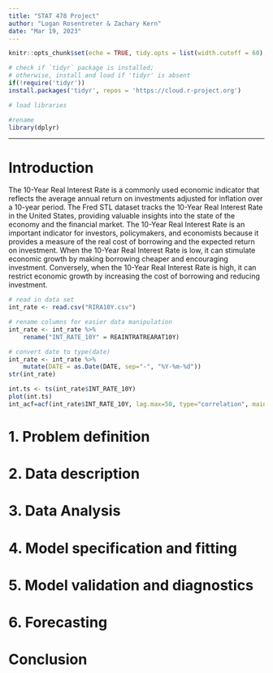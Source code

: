 ```yaml
---
title: "STAT 478 Project"
author: "Logan Rosentreter & Zachary Kern"
date: "Mar 19, 2023"
---
```


```r
knitr::opts_chunk$set(echo = TRUE, tidy.opts = list(width.cutoff = 60), tidy = TRUE)
```

```r
# check if `tidyr` package is installed;
# otherwise, install and load if 'tidyr' is absent
if(!require('tidyr'))
install.packages('tidyr', repos = 'https://cloud.r-project.org')

# load libraries

#rename
library(dplyr)
```

---

# Introduction

The 10-Year Real Interest Rate is a commonly used economic indicator that reflects the average annual return on investments adjusted for inflation over a 10-year period. The Fred STL dataset tracks the 10-Year Real Interest Rate in the United States, providing valuable insights into the state of the economy and the financial market. The 10-Year Real Interest Rate is an important indicator for investors, policymakers, and economists because it provides a measure of the real cost of borrowing and the expected return on investment. When the 10-Year Real Interest Rate is low, it can stimulate economic growth by making borrowing cheaper and encouraging investment. Conversely, when the 10-Year Real Interest Rate is high, it can restrict economic growth by increasing the cost of borrowing and reducing investment.

```r
# read in data set
int_rate <- read.csv("RIRA10Y.csv")

# rename columns for easier data manipulation
int_rate <- int_rate %>% 
    rename("INT_RATE_10Y" = REAINTRATREARAT10Y)

# convert date to type(date)
int_rate <- int_rate %>%
    mutate(DATE = as.Date(DATE, sep="-", "%Y-%m-%d"))
str(int_rate)

int.ts <- ts(int_rate$INT_RATE_10Y)
plot(int.ts)
int_acf=acf(int_rate$INT_RATE_10Y, lag.max=50, type="correlation", main="ACF of Project Data")
```

# 1. Problem definition

# 2. Data description

# 3. Data Analysis

# 4. Model specification and fitting

# 5. Model validation and diagnostics

# 6. Forecasting

# Conclusion
